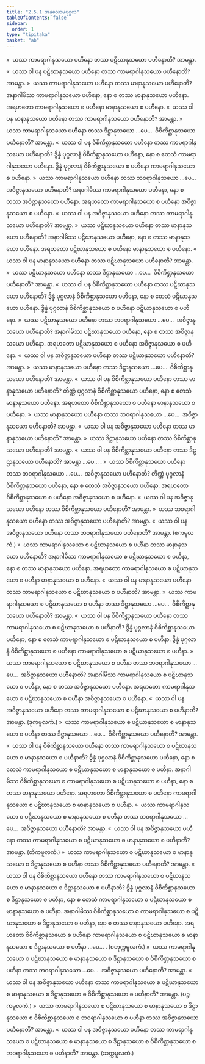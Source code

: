 ```yaml
---
title: "2.5.1 အနုလောမပုဂ္ဂလ"
tableOfContents: false
sidebar:
  order: 1
type: "tipitaka"
basket: "ab"
---
```



<DynamicBreadcrumb />

<Division number="264">

<Paragraph number="1811">
»  ယဿ ကာမရာဂါနုသယော ပဟီနော တဿ ပဋိဃာနုသယော ပဟီနောတိ? အာမန္တာ.
</Paragraph>

<Paragraph number="1812">
«  ယဿ ဝါ ပန ပဋိဃာနုသယော ပဟီနော တဿ ကာမရာဂါနုသယော ပဟီနောတိ? အာမန္တာ.
</Paragraph>

<Paragraph number="1813">
»  ယဿ ကာမရာဂါနုသယော ပဟီနော တဿ မာနာနုသယော ပဟီနောတိ?
</Paragraph>

<Paragraph number="1814">
အနာဂါမိဿ ကာမရာဂါနုသယော ပဟီနော, နော စ တဿ မာနာနုသယော ပဟီနော. အရဟတော ကာမရာဂါနုသယော စ ပဟီနော မာနာနုသယော စ ပဟီနော.
</Paragraph>

<Paragraph number="1815">
«  ယဿ ဝါ ပန မာနာနုသယော ပဟီနော တဿ ကာမရာဂါနုသယော ပဟီနောတိ? အာမန္တာ.
</Paragraph>

<Paragraph number="1816">
»  ယဿ ကာမရာဂါနုသယော ပဟီနော တဿ ဒိဋ္ဌာနုသယော …ပေ…  ဝိစိကိစ္ဆာနုသယော ပဟီနောတိ? အာမန္တာ.
</Paragraph>

<Paragraph number="1817">
«  ယဿ ဝါ ပန ဝိစိကိစ္ဆာနုသယော ပဟီနော တဿ ကာမရာဂါနုသယော ပဟီနောတိ?
</Paragraph>

<Paragraph number="1818">
ဒွိန္နံ ပုဂ္ဂလာနံ ဝိစိကိစ္ဆာနုသယော ပဟီနော, နော စ တေသံ ကာမရာဂါနုသယော ပဟီနော. ဒွိန္နံ ပုဂ္ဂလာနံ ဝိစိကိစ္ဆာနုသယော စ ပဟီနော ကာမရာဂါနုသယော စ ပဟီနော.
</Paragraph>

<Paragraph number="1819">
»  ယဿ ကာမရာဂါနုသယော ပဟီနော တဿ ဘဝရာဂါနုသယော …ပေ…  အဝိဇ္ဇာနုသယော ပဟီနောတိ?
</Paragraph>

<Paragraph number="1820">
အနာဂါမိဿ ကာမရာဂါနုသယော ပဟီနော, နော စ တဿ အဝိဇ္ဇာနုသယော ပဟီနော. အရဟတော ကာမရာဂါနုသယော စ ပဟီနော အဝိဇ္ဇာနုသယော စ ပဟီနော.
</Paragraph>

<Paragraph number="1821">
«  ယဿ ဝါ ပန အဝိဇ္ဇာနုသယော ပဟီနော တဿ ကာမရာဂါနုသယော ပဟီနောတိ? အာမန္တာ.
</Paragraph>

</Division>
<Division number="265">

<Paragraph number="1822">
»  ယဿ ပဋိဃာနုသယော ပဟီနော တဿ မာနာနုသယော ပဟီနောတိ?
</Paragraph>

<Paragraph number="1823">
အနာဂါမိဿ ပဋိဃာနုသယော ပဟီနော, နော စ တဿ မာနာနုသယော ပဟီနော. အရဟတော ပဋိဃာနုသယော စ ပဟီနော မာနာနုသယော စ ပဟီနော.
</Paragraph>

<Paragraph number="1824">
«  ယဿ ဝါ ပန မာနာနုသယော ပဟီနော တဿ ပဋိဃာနုသယော ပဟီနောတိ? အာမန္တာ.
</Paragraph>

<Paragraph number="1825">
»  ယဿ ပဋိဃာနုသယော ပဟီနော တဿ ဒိဋ္ဌာနုသယော …ပေ…  ဝိစိကိစ္ဆာနုသယော ပဟီနောတိ? အာမန္တာ.
</Paragraph>

<Paragraph number="1826">
«  ယဿ ဝါ ပန ဝိစိကိစ္ဆာနုသယော ပဟီနော တဿ ပဋိဃာနုသယော ပဟီနောတိ?
</Paragraph>

<Paragraph number="1827">
ဒွိန္နံ ပုဂ္ဂလာနံ ဝိစိကိစ္ဆာနုသယော ပဟီနော, နော စ တေသံ ပဋိဃာနုသယော ပဟီနော. ဒွိန္နံ ပုဂ္ဂလာနံ ဝိစိကိစ္ဆာနုသယော စ ပဟီနော ပဋိဃာနုသယော စ ပဟီနော.
</Paragraph>

<Paragraph number="1828">
»  ယဿ ပဋိဃာနုသယော ပဟီနော တဿ ဘဝရာဂါနုသယော …ပေ…  အဝိဇ္ဇာနုသယော ပဟီနောတိ?
</Paragraph>

<Paragraph number="1829">
အနာဂါမိဿ ပဋိဃာနုသယော ပဟီနော, နော စ တဿ အဝိဇ္ဇာနုသယော ပဟီနော. အရဟတော ပဋိဃာနုသယော စ ပဟီနော အဝိဇ္ဇာနုသယော စ ပဟီနော.
</Paragraph>

<Paragraph number="1830">
«  ယဿ ဝါ ပန အဝိဇ္ဇာနုသယော ပဟီနော တဿ ပဋိဃာနုသယော ပဟီနောတိ? အာမန္တာ.
</Paragraph>

</Division>
<Division number="266">

<Paragraph number="1831">
»  ယဿ မာနာနုသယော ပဟီနော တဿ ဒိဋ္ဌာနုသယော …ပေ…  ဝိစိကိစ္ဆာနုသယော ပဟီနောတိ? အာမန္တာ.
</Paragraph>

<Paragraph number="1832">
«  ယဿ ဝါ ပန ဝိစိကိစ္ဆာနုသယော ပဟီနော တဿ မာနာနုသယော ပဟီနောတိ?
</Paragraph>

<Paragraph number="1833">
တိဏ္ဏံ ပုဂ္ဂလာနံ ဝိစိကိစ္ဆာနုသယော ပဟီနော, နော စ တေသံ မာနာနုသယော ပဟီနော. အရဟတော ဝိစိကိစ္ဆာနုသယော စ ပဟီနော မာနာနုသယော စ ပဟီနော.
</Paragraph>

<Paragraph number="1834">
»  ယဿ မာနာနုသယော ပဟီနော တဿ ဘဝရာဂါနုသယော …ပေ…  အဝိဇ္ဇာနုသယော ပဟီနောတိ? အာမန္တာ.
</Paragraph>

<Paragraph number="1835">
«  ယဿ ဝါ ပန အဝိဇ္ဇာနုသယော ပဟီနော တဿ မာနာနုသယော ပဟီနောတိ? အာမန္တာ.
</Paragraph>

</Division>
<Division number="267">

<Paragraph number="1836">
»  ယဿ ဒိဋ္ဌာနုသယော ပဟီနော တဿ ဝိစိကိစ္ဆာနုသယော ပဟီနောတိ? အာမန္တာ.
</Paragraph>

<Paragraph number="1837">
«  ယဿ ဝါ ပန ဝိစိကိစ္ဆာနုသယော ပဟီနော တဿ ဒိဋ္ဌာနုသယော ပဟီနောတိ? အာမန္တာ …ပေ… .
</Paragraph>

</Division>
<Division number="268">

<Paragraph number="1838">
»  ယဿ ဝိစိကိစ္ဆာနုသယော ပဟီနော တဿ ဘဝရာဂါနုသယော …ပေ…  အဝိဇ္ဇာနုသယော ပဟီနောတိ?
</Paragraph>

<Paragraph number="1839">
တိဏ္ဏံ ပုဂ္ဂလာနံ ဝိစိကိစ္ဆာနုသယော ပဟီနော, နော စ တေသံ အဝိဇ္ဇာနုသယော ပဟီနော. အရဟတော ဝိစိကိစ္ဆာနုသယော စ ပဟီနော အဝိဇ္ဇာနုသယော စ ပဟီနော.
</Paragraph>

<Paragraph number="1840">
«  ယဿ ဝါ ပန အဝိဇ္ဇာနုသယော ပဟီနော တဿ ဝိစိကိစ္ဆာနုသယော ပဟီနောတိ? အာမန္တာ.
</Paragraph>

</Division>
<Division number="269">

<Paragraph number="1841">
»  ယဿ ဘဝရာဂါနုသယော ပဟီနော တဿ အဝိဇ္ဇာနုသယော ပဟီနောတိ? အာမန္တာ.
</Paragraph>

<Paragraph number="1842">
«  ယဿ ဝါ ပန အဝိဇ္ဇာနုသယော ပဟီနော တဿ ဘဝရာဂါနုသယော ပဟီနောတိ? အာမန္တာ. (ဧကမူလကံ.)
</Paragraph>

</Division>
<Division number="270">

<Paragraph number="1843">
»  ယဿ ကာမရာဂါနုသယော စ ပဋိဃာနုသယော စ ပဟီနာ တဿ မာနာနုသယော ပဟီနောတိ?
</Paragraph>

<Paragraph number="1844">
အနာဂါမိဿ ကာမရာဂါနုသယော စ ပဋိဃာနုသယော စ ပဟီနာ, နော စ တဿ မာနာနုသယော ပဟီနော. အရဟတော ကာမရာဂါနုသယော စ ပဋိဃာနုသယော စ ပဟီနာ မာနာနုသယော စ ပဟီနော.
</Paragraph>

<Paragraph number="1845">
«  ယဿ ဝါ ပန မာနာနုသယော ပဟီနော တဿ ကာမရာဂါနုသယော စ ပဋိဃာနုသယော စ ပဟီနာတိ? အာမန္တာ.
</Paragraph>

<Paragraph number="1846">
»  ယဿ ကာမရာဂါနုသယော စ ပဋိဃာနုသယော စ ပဟီနာ တဿ ဒိဋ္ဌာနုသယော …ပေ…  ဝိစိကိစ္ဆာနုသယော ပဟီနောတိ? အာမန္တာ.
</Paragraph>

<Paragraph number="1847">
«  ယဿ ဝါ ပန ဝိစိကိစ္ဆာနုသယော ပဟီနော တဿ ကာမရာဂါနုသယော စ ပဋိဃာနုသယော စ ပဟီနာတိ?
</Paragraph>

<Paragraph number="1848">
ဒွိန္နံ ပုဂ္ဂလာနံ ဝိစိကိစ္ဆာနုသယော ပဟီနော, နော စ တေသံ ကာမရာဂါနုသယော စ ပဋိဃာနုသယော စ ပဟီနာ. ဒွိန္နံ ပုဂ္ဂလာနံ ဝိစိကိစ္ဆာနုသယော စ ပဟီနော ကာမရာဂါနုသယော စ ပဋိဃာနုသယော စ ပဟီနာ.
</Paragraph>

<Paragraph number="1849">
»  ယဿ ကာမရာဂါနုသယော စ ပဋိဃာနုသယော စ ပဟီနာ တဿ ဘဝရာဂါနုသယော …ပေ…  အဝိဇ္ဇာနုသယော ပဟီနောတိ?
</Paragraph>

<Paragraph number="1850">
အနာဂါမိဿ ကာမရာဂါနုသယော စ ပဋိဃာနုသယော စ ပဟီနာ, နော စ တဿ အဝိဇ္ဇာနုသယော ပဟီနော. အရဟတော ကာမရာဂါနုသယော စ ပဋိဃာနုသယော စ ပဟီနာ အဝိဇ္ဇာနုသယော စ ပဟီနော.
</Paragraph>

<Paragraph number="1851">
«  ယဿ ဝါ ပန အဝိဇ္ဇာနုသယော ပဟီနော တဿ ကာမရာဂါနုသယော စ ပဋိဃာနုသယော စ ပဟီနာတိ? အာမန္တာ. (ဒုကမူလကံ.)
</Paragraph>

</Division>
<Division number="271">

<Paragraph number="1852">
»  ယဿ ကာမရာဂါနုသယော စ ပဋိဃာနုသယော စ မာနာနုသယော စ ပဟီနာ တဿ ဒိဋ္ဌာနုသယော …ပေ…  ဝိစိကိစ္ဆာနုသယော ပဟီနောတိ? အာမန္တာ.
</Paragraph>

<Paragraph number="1853">
«  ယဿ ဝါ ပန ဝိစိကိစ္ဆာနုသယော ပဟီနော တဿ ကာမရာဂါနုသယော စ ပဋိဃာနုသယော စ မာနာနုသယော စ ပဟီနာတိ?
</Paragraph>

<Paragraph number="1854">
ဒွိန္နံ ပုဂ္ဂလာနံ ဝိစိကိစ္ဆာနုသယော ပဟီနော, နော စ တေသံ ကာမရာဂါနုသယော စ ပဋိဃာနုသယော စ မာနာနုသယော စ ပဟီနာ. အနာဂါမိဿ ဝိစိကိစ္ဆာနုသယော စ ကာမရာဂါနုသယော စ ပဋိဃာနုသယော စ ပဟီနာ, နော စ တဿ မာနာနုသယော ပဟီနော. အရဟတော ဝိစိကိစ္ဆာနုသယော စ ပဟီနော ကာမရာဂါနုသယော စ ပဋိဃာနုသယော စ မာနာနုသယော စ ပဟီနာ.
</Paragraph>

<Paragraph number="1855">
»  ယဿ ကာမရာဂါနုသယော စ ပဋိဃာနုသယော စ မာနာနုသယော စ ပဟီနာ တဿ ဘဝရာဂါနုသယော …ပေ…  အဝိဇ္ဇာနုသယော ပဟီနောတိ? အာမန္တာ.
</Paragraph>

<Paragraph number="1856">
«  ယဿ ဝါ ပန အဝိဇ္ဇာနုသယော ပဟီနော တဿ ကာမရာဂါနုသယော စ ပဋိဃာနုသယော စ မာနာနုသယော စ ပဟီနာတိ? အာမန္တာ. (တိကမူလကံ.)
</Paragraph>

</Division>
<Division number="272">

<Paragraph number="1857">
»  ယဿ ကာမရာဂါနုသယော စ ပဋိဃာနုသယော စ မာနာနုသယော စ ဒိဋ္ဌာနုသယော စ ပဟီနာ တဿ ဝိစိကိစ္ဆာနုသယော ပဟီနောတိ? အာမန္တာ.
</Paragraph>

<Paragraph number="1858">
«  ယဿ ဝါ ပန ဝိစိကိစ္ဆာနုသယော ပဟီနော တဿ ကာမရာဂါနုသယော စ ပဋိဃာနုသယော စ မာနာနုသယော စ ဒိဋ္ဌာနုသယော စ ပဟီနာတိ?
</Paragraph>

<Paragraph number="1859">
ဒွိန္နံ ပုဂ္ဂလာနံ ဝိစိကိစ္ဆာနုသယော စ ဒိဋ္ဌာနုသယော စ ပဟီနာ, နော စ တေသံ ကာမရာဂါနုသယော စ ပဋိဃာနုသယော စ မာနာနုသယော စ ပဟီနာ. အနာဂါမိဿ ဝိစိကိစ္ဆာနုသယော စ ကာမရာဂါနုသယော စ ပဋိဃာနုသယော စ ဒိဋ္ဌာနုသယော စ ပဟီနာ, နော စ တဿ မာနာနုသယော ပဟီနော. အရဟတော ဝိစိကိစ္ဆာနုသယော စ ပဟီနော ကာမရာဂါနုသယော စ ပဋိဃာနုသယော စ မာနာနုသယော စ ဒိဋ္ဌာနုသယော စ ပဟီနာ …ပေ… . (စတုက္ကမူလကံ.)
</Paragraph>

</Division>
<Division number="273">

<Paragraph number="1860">
»  ယဿ ကာမရာဂါနုသယော စ ပဋိဃာနုသယော စ မာနာနုသယော စ ဒိဋ္ဌာနုသယော စ ဝိစိကိစ္ဆာနုသယော စ ပဟီနာ တဿ ဘဝရာဂါနုသယော …ပေ…  အဝိဇ္ဇာနုသယော ပဟီနောတိ? အာမန္တာ.
</Paragraph>

<Paragraph number="1861">
«  ယဿ ဝါ ပန အဝိဇ္ဇာနုသယော ပဟီနော တဿ ကာမရာဂါနုသယော စ ပဋိဃာနုသယော စ မာနာနုသယော စ ဒိဋ္ဌာနုသယော စ ဝိစိကိစ္ဆာနုသယော စ ပဟီနာတိ? အာမန္တာ. (ပဉ္စကမူလကံ.)
</Paragraph>

</Division>
<Division number="274">

<Paragraph number="1862">
»  ယဿ ကာမရာဂါနုသယော စ ပဋိဃာနုသယော စ မာနာနုသယော စ ဒိဋ္ဌာနုသယော စ ဝိစိကိစ္ဆာနုသယော စ ဘဝရာဂါနုသယော စ ပဟီနာ တဿ အဝိဇ္ဇာနုသယော ပဟီနောတိ? အာမန္တာ.
</Paragraph>

<Paragraph number="1863">
«  ယဿ ဝါ ပန အဝိဇ္ဇာနုသယော ပဟီနော တဿ ကာမရာဂါနုသယော စ ပဋိဃာနုသယော စ မာနာနုသယော စ ဒိဋ္ဌာနုသယော စ ဝိစိကိစ္ဆာနုသယော စ ဘဝရာဂါနုသယော စ ပဟီနာတိ? အာမန္တာ. (ဆက္ကမူလကံ.)
</Paragraph>
</Division>